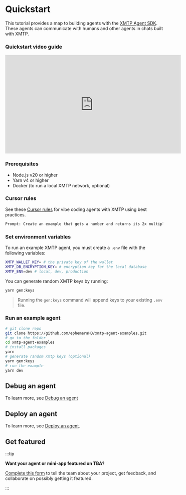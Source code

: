# Quickstart

This tutorial provides a map to building agents with the [XMTP Agent SDK](https://github.com/xmtp/xmtp-js/tree/main/sdks/agent-sdk). These agents can communicate with humans and other agents in chats built with XMTP.

### Quickstart video guide

<iframe width="560" height="315" src="https://www.youtube.com/embed/djRLnWUvwIA?si=JX25iQt57wgXnqVX" title="YouTube video player" frameBorder="0" allow="accelerometer; autoplay; clipboard-write; encrypted-media; gyroscope; picture-in-picture; web-share" referrerPolicy="strict-origin-when-cross-origin" allowFullScreen></iframe>

### Prerequisites

- Node.js v20 or higher
- Yarn v4 or higher
- Docker (to run a local XMTP network, optional)

### Cursor rules

See these [Cursor rules](https://github.com/ephemeraHQ/xmtp-agent-examples/blob/main/.cursor/rules/xmtp.mdc) for vibe coding agents with XMTP using best practices.

```bash
Prompt: Create an example that gets a number and returns its 2x multiple (use claude max)
```

### Set environment variables

To run an example XMTP agent, you must create a `.env` file with the following variables:

```bash
XMTP_WALLET_KEY= # the private key of the wallet
XMTP_DB_ENCRYPTION_KEY= # encryption key for the local database
XMTP_ENV=dev # local, dev, production
```

You can generate random XMTP keys by running:

```bash
yarn gen:keys
```


> Running the `gen:keys` command will append keys to your existing `.env` file.


### Run an example agent

```bash
# git clone repo
git clone https://github.com/ephemeraHQ/xmtp-agent-examples.git
# go to the folder
cd xmtp-agent-examples
# install packages
yarn
# generate random xmtp keys (optional)
yarn gen:keys
# run the example
yarn dev
```


## Debug an agent

To learn more, see [Debug an agent](/agents/debug-agents)

## Deploy an agent

To learn more, see [Deploy an agent](/agents/deploy-agent).


## Get featured

:::tip

**Want your agent or mini-app featured on TBA?**

[Complete this form](https://docs.google.com/forms/d/e/1FAIpQLSfZ7JgOt4tw36dGLL9cEmw_y09VoE5_Knk7X6EnJd1IJ3CLEg/viewform) to tell the team about your project, get feedback, and collaborate on possibly getting it featured.

:::
